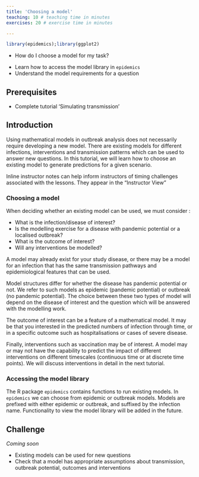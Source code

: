 ```yaml
---
title: 'Choosing a model'
teaching: 10 # teaching time in minutes
exercises: 20 # exercise time in minutes

---
```


```r
library(epidemics);library(ggplot2)
```


:::::::::::::::::::::::::::::::::::::: questions 

- How do I choose a model for my task?


::::::::::::::::::::::::::::::::::::::::::::::::

::::::::::::::::::::::::::::::::::::: objectives

- Learn how to access the model library in `epidemics`
- Understand the model requirements for a question 

::::::::::::::::::::::::::::::::::::::::::::::::

::::::::::::::::::::::::::::::::::::: prereq

## Prerequisites
+ Complete tutorial 'Simulating transmission'
:::::::::::::::::::::::::::::::::


## Introduction

Using mathematical models in outbreak analysis does not necessarily require developing a new model. There are existing models for different infections, interventions and transmission patterns which can be used to answer new questions. In this tutorial, we will learn how to choose an existing model to generate predictions for a given scenario.

:::::::::::::::::::::::::::::::::::::::::::::::::::::::::::::::::::: instructor

Inline instructor notes can help inform instructors of timing challenges
associated with the lessons. They appear in the "Instructor View"

::::::::::::::::::::::::::::::::::::::::::::::::::::::::::::::::::::::::::::::::

### Choosing a model 

When deciding whether an existing model can be used, we must consider :

+ What is the infection/disease of interest? 
+ Is the modelling exercise for a disease with pandemic potential or a localised outbreak?
+ What is the outcome of interest?
+ Will any interventions be modelled? 

A model may already exist for your study disease, or there may be a model for an infection that has the same transmission pathways and epidemiological features that can be used. 

Model structures differ for whether the disease has pandemic potential or not. We refer to such models as epidemic (pandemic potential) or outbreak (no pandemic potential). The choice between these two types of model will depend on the disease of interest and the question which will be answered with the modelling work.

The outcome of interest can be a feature of a mathematical model. It may be that you interested in the predicted numbers of infection through time, or in a specific outcome such as hospitalisations or cases of severe disease.

Finally, interventions such as vaccination may be of interest. A model may or may not have the capability to predict the impact of different interventions on different timescales (continuous time or at discrete time points). We will discuss interventions in detail in the next tutorial.


### Accessing the model library
 
The R package `epidemics` contains functions to run existing models. In `epidemics` we can choose from epidemic or outbreak models. Models are prefixed with either epidemic or outbreak, and suffixed by the infection name. Functionality to view the model library will be added in the future.

## Challenge

*Coming soon*

<!-- ::::::::::::::::::::::::::::::::::::: challenge -->

<!-- ## Generate predictions of XX caused by infection with XX -->

<!-- You have been asked to generate initial predictions of XX after an introduction of XX in a susceptible population. -->

<!-- You have been given the following information : -->

<!-- + the country of interest has a population of XX with contact matrix XX, -->
<!-- + the infection is introduced all age groups XX, with one in a million individuals infected -->

<!-- Select a model from the `epidemics` model library, specify the necessary inputs and create a visualisation of the predicted XX through time. -->

<!-- ::::::::::::::::: hint -->

<!-- ### HINT 1 : What model should I use? -->

<!-- You require a model which will generate predictions of infection without pandemic potential, so we need an *outbreak* model. -->

<!-- ::::::::::::::::: checklist -->

<!-- ### Check model equations -->

<!-- - How is transmission modelled? -->
<!-- - What interventions are modelled?  -->
<!-- - What state variables are there and how do they relate to assumptions about infection? -->

<!-- ::::::::::::::::::::::::::: -->


<!-- :::::::::::::::::::::: -->


<!-- ::::::::::::::::: hint -->

<!-- ### HINT 2 -->



<!-- :::::::::::::::::::::: -->

<!-- ::::::::::::::::: solution -->

<!-- ### SOLUTION  -->




<!-- :::::::::::::::::::::::::: -->

<!-- :::::::::::::::::::::::::::::::::::::::::::::::: -->



::::::::::::::::::::::::::::::::::::: keypoints 

- Existing models can be used for new questions
- Check that a model has appropriate assumptions about transmission, outbreak potential, outcomes and interventions 
::::::::::::::::::::::::::::::::::::::::::::::::

